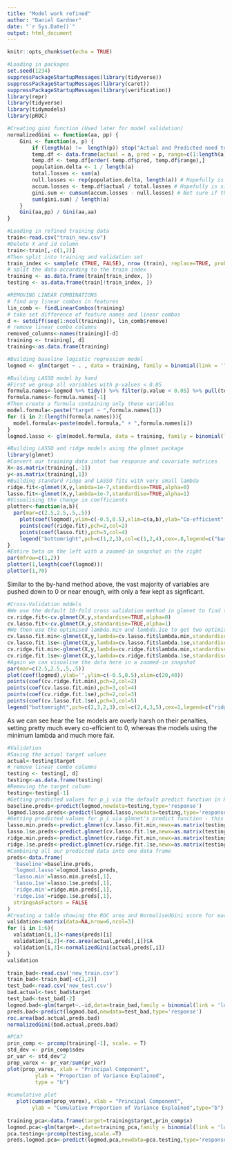 ```yaml
---
title: "Model work refined"
author: "Daniel Gardner"
date: "`r Sys.Date()`"
output: html_document
---
```


```r
knitr::opts_chunk$set(echo = TRUE)
```

```r
#Loading in packages
set.seed(1234)
suppressPackageStartupMessages(library(tidyverse))
suppressPackageStartupMessages(library(caret))
suppressPackageStartupMessages(library(verification))
library(repr)
library(tidyverse)
library(tidymodels)
library(pROC)
```

```r
#Creating gini function (Used later for model validation)
normalizedGini <- function(aa, pp) {
    Gini <- function(a, p) {
        if (length(a) !=  length(p)) stop("Actual and Predicted need to be equal lengths!")
        temp.df <- data.frame(actual = a, pred = p, range=c(1:length(a)))
        temp.df <- temp.df[order(-temp.df$pred, temp.df$range),]
        population.delta <- 1 / length(a)
        total.losses <- sum(a)
        null.losses <- rep(population.delta, length(a)) # Hopefully is similar to accumulatedPopulationPercentageSum
        accum.losses <- temp.df$actual / total.losses # Hopefully is similar to accumulatedLossPercentageSum
        gini.sum <- cumsum(accum.losses - null.losses) # Not sure if this is having the same effect or not
        sum(gini.sum) / length(a)
    }
    Gini(aa,pp) / Gini(aa,aa)
}
```

```r
#Loading in refined training data
train<-read.csv("train_new.csv")
#Delete X and id column
train<-train[,-c(1,2)]
#Then split into training and validation set
train_index <- sample(c (TRUE, FALSE), nrow (train), replace=TRUE, prob=c (0.7,0.3))
# split the data according to the train index
training <- as.data.frame(train[train_index, ])
testing <- as.data.frame(train[!train_index, ])
```

```r
#REMOVING LINEAR COMBINATIONS
# find any linear combos in features
lin_comb <- findLinearCombos(training)
# take set difference of feature names and linear combos
d <- setdiff(seq(1:ncol(training)), lin_comb$remove)
# remove linear combo columns
removed_columns<-names(training)[-d]
training <- training[, d]
training<-as.data.frame(training)
```

```r
#Building baseline logistic regression model
logmod <- glm(target ~ . , data = training, family = binomial(link = 'logit'))
```

```r
#Building LASSO model by hand
#First we group all variables with p-values < 0.05
formula.names<-logmod %>% tidy() %>% filter(p.value < 0.05) %>% pull(term)
formula.names<-formula.names[-1]
#Then create a formula containing only these variables
model.formula<-paste("target ~ ",formula.names[1])
for (i in 2:(length(formula.names))){
  model.formula<-paste(model.formula," + ",formula.names[i])
}
logmod.lasso <- glm(model.formula, data = training, family = binomial(link = 'logit'))
```

```r
#Building LASSO and ridge models using the glmnet package
library(glmnet)
#Convert our training data intot two response and covariate matrices
X<-as.matrix(training[,-1])
y<-as.matrix(training[,1])
#Building standard ridge and LASSO fits with very small lambda
ridge.fit<-glmnet(X,y,lambda=1e-7,standardise=TRUE,alpha=0)
lasso.fit<-glmnet(X,y,lambda=1e-7,standardise=TRUE,alpha=1)
#Visualising the change in coefficients
plotter<-function(a,b){
  par(mar=c(2.5,2.5,.5,.5))
    plot(coef(logmod),ylim=c(-0.5,0.5),xlim=c(a,b),ylab="Co-efficient",xlab=paste("Covariates between",as.character(a)," and ",as.character(b)))
    points(coef(ridge.fit),pch=2,col=2)
    points(coef(lasso.fit),pch=3,col=4)
    legend("bottomright",pch=c(1,2,3),col=c(1,2,4),cex=.8,legend=c("baseline","ridge","lasso"))
}
#Entire beta on the left with a zoomed-in snapshot on the right
par(mfrow=c(1,2))
plotter(1,length(coef(logmod)))
plotter(1,70)
```

Similar to the by-hand method above, the vast majority of variables are pushed down to 0 or near enough, with only a few kept as signficant.

```r
#Cross-Validation mddels
#We use the default 10-fold cross validation method in glmnet to find the an optimal value of lambda
cv.ridge.fit<-cv.glmnet(X,y,standardise=TRUE,alpha=0)
cv.lasso.fit<-cv.glmnet(X,y,standardise=TRUE,alpha=1)
#We then use the optimised lambda.min and lambda.1se to get two optimised models each for regression and LASSO
cv.lasso.fit.min<-glmnet(X,y,lambda=cv.lasso.fit$lambda.min,standardise=TRUE,alpha=1)
cv.lasso.fit.1se<-glmnet(X,y,lambda=cv.lasso.fit$lambda.1se,standardise=TRUE,alpha=1)
cv.ridge.fit.min<-glmnet(X,y,lambda=cv.ridge.fit$lambda.min,standardise=TRUE,alpha=0)
cv.ridge.fit.1se<-glmnet(X,y,lambda=cv.ridge.fit$lambda.1se,standardise=TRUE,alpha=0)
#Again we can visualise the data here in a zoomed-in snapshot
par(mar=c(2.5,2.5,.5,.5))
plot(coef(logmod),ylab='',ylim=c(-0.5,0.5),xlim=c(20,40))
points(coef(cv.ridge.fit.min),pch=2,col=2)
points(coef(cv.lasso.fit.min),pch=3,col=4)
points(coef(cv.ridge.fit.1se),pch=2,col=3)
points(coef(cv.lasso.fit.1se),pch=3,col=5)
legend("bottomright",pch=c(2,3,2,3),col=c(2,4,3,5),cex=1,legend=c("ridge-min","lasso-min","ridge-1se","lasso-1se"))
```
As we can see hear the 1se models are overly harsh on their penalties, setting pretty much every co-efficient to 0, whereas the models using the minimum lambda and much more fair.
```r
#Validation
#Saving the actual target values
actual<-testing$target
# remove linear combo columns
testing <- testing[, d]
testing<-as.data.frame(testing)
#Removing the target column
testing<-testing[-1]
#Getting predicted values for p_i via the default predict function in R
baseline.preds<-predict(logmod,newdata=testing,type='response')
logmod.lasso.preds<-predict(logmod.lasso,newdata=testing,type='response')
#Getting predicted values for p_i via glmnet's predict function - this requires the testing data becoming a matrix
lasso.min.preds<-predict.glmnet(cv.lasso.fit.min,newx=as.matrix(testing))
lasso.1se.preds<-predict.glmnet(cv.lasso.fit.1se,newx=as.matrix(testing))
ridge.min.preds<-predict.glmnet(cv.ridge.fit.min,newx=as.matrix(testing))
ridge.1se.preds<-predict.glmnet(cv.ridge.fit.1se,newx=as.matrix(testing))
#Combining all our predicted data into one data frame
preds<-data.frame(
  'baseline'=baseline.preds,
  'logmod.lasso'=logmod.lasso.preds,
  'lasso.min'=lasso.min.preds[,1],
  'lasso.1se'=lasso.1se.preds[,1],
  'ridge.min'=ridge.min.preds[,1],
  'ridge.1se'=ridge.1se.preds[,1],
  stringsAsFactors = FALSE
)
#Creating a table showing the ROC area and NormalisedGini score for each model
validation<-matrix(data=NA,nrow=6,ncol=3)
for (i in 1:6){
  validation[i,1]<-names(preds)[i]
  validation[i,2]<-roc.area(actual,preds[,i])$A
  validation[i,3]<-normalizedGini(actual,preds[,i])
}
validation
```

```r
train_bad<-read.csv('new_train.csv')
train_bad<-train_bad[-c(1,2)]
test_bad<-read.csv('new_test.csv')
bad.actual<-test_bad$target
test_bad<-test_bad[-2]
logmod.bad<-glm(target~.-id,data=train_bad,family = binomial(link = 'logit'))
preds.bad<-predict(logmod.bad,newdata=test_bad,type='response')
roc.area(bad.actual,preds.bad)
normalizedGini(bad.actual,preds.bad)
```

```r
#PCA?
prin_comp <- prcomp(training[-1], scale. = T)
std_dev <- prin_comp$sdev
pr_var <- std_dev^2
prop_varex <- pr_var/sum(pr_var)
plot(prop_varex, xlab = "Principal Component",
         ylab = "Proportion of Variance Explained",
         type = "b")
         
#cumulative plot         
   plot(cumsum(prop_varex), xlab = "Principal Component",
        ylab = "Cumulative Proportion of Variance Explained",type="b")
   
training_pca<-data.frame(target=training$target,prin_comp$x)
logmod.pca<-glm(target~.,data=training_pca,family = binomial(link = 'logit'))
pca.testing<-prcomp(testing,scale.=T)
preds.logmod.pca<-predict(logmod.pca,newdata=pca.testing,type='response')
```
